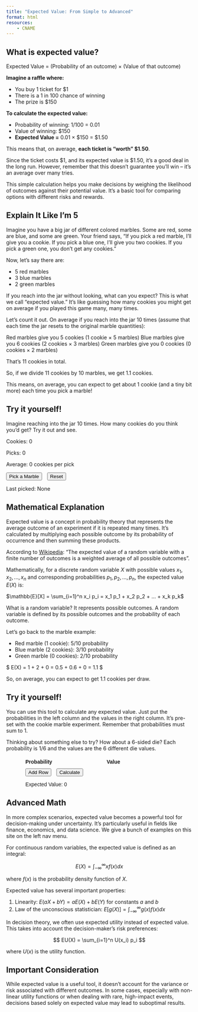 ```yaml
---
title: "Expected Value: From Simple to Advanced"
format: html
resources: 
    - CNAME
---
```

## What is expected value?
Expected Value = (Probability of an outcome) × (Value of that outcome)

**Imagine a raffle where:**

- You buy 1 ticket for $1
- There is a 1 in 100 chance of winning
- The prize is $150

**To calculate the expected value:**

- Probability of winning: 1/100 = 0.01
- Value of winning: $150
- **Expected Value =** 0.01 × $150 = $1.50

This means that, on average, **each ticket is "worth" $1.50**.

Since the ticket costs $1, and its expected value is $1.50, it's a good deal in the long run. However, remember that this doesn't guarantee you'll win -- it's an average over many tries.

This simple calculation helps you make decisions by weighing the likelihood of outcomes against their potential value. It's a basic tool for comparing options with different risks and rewards.

## Explain It Like I'm 5
Imagine you have a big jar of different colored marbles. Some are red, some are blue, and some are green. Your friend says, "If you pick a red marble, I'll give you a cookie. If you pick a blue one, I'll give you two cookies. If you pick a green one, you don't get any cookies."

Now, let's say there are:

- 5 red marbles
- 3 blue marbles
- 2 green marbles

If you reach into the jar without looking, what can you expect? This is what we call "expected value." It's like guessing how many cookies you might get on average if you played this game many, many times.

Let's count it out. On average if you reach into the jar 10 times (assume that each time the jar resets to the original marble quantities):

Red marbles give you 5 cookies (1 cookie × 5 marbles)
Blue marbles give you 6 cookies (2 cookies × 3 marbles)
Green marbles give you 0 cookies (0 cookies × 2 marbles)

That's 11 cookies in total. 

So, if we divide 11 cookies by 10 marbles, we get 1.1 cookies. 

This means, on average, you can expect to get about 1 cookie (and a tiny bit more) each time you pick a marble!

::: {.callout-tip}
## Try it yourself!

Imagine reaching into the jar 10 times. How many cookies do you think you'd get? Try it out and see. 
:::

```{=html}
<div id="marble-picker">
<div id="marble-picker">
  <p>Cookies: <span id="cookie-count">0</span></p>
  <p>Picks: <span id="pick-count">0</span></p>
  <p>Average: <span id="average">0</span> cookies per pick</p>
  <button id="pick-button">Pick a Marble</button>
  <button id="reset-button">Reset</button>
  <p>Last picked: <span id="last-picked">None</span></p>
  <div id="marble-history"></div>
</div>

<style>
  .marble {
    display: inline-block;
    width: 20px;
    height: 20px;
    border-radius: 50%;
    margin: 2px;
  }
  .red { background-color: red; }
  .blue { background-color: blue; }
  .green { background-color: green; }
</style>

<script>
  const cookieCount = document.getElementById('cookie-count');
  const pickCount = document.getElementById('pick-count');
  const average = document.getElementById('average');
  const pickButton = document.getElementById('pick-button');
  const resetButton = document.getElementById('reset-button');
  const lastPicked = document.getElementById('last-picked');
  const marbleHistory = document.getElementById('marble-history');

  let cookies = 0;
  let picks = 0;

  pickButton.addEventListener('click', () => {
    const random = Math.random();
    let marbleColor, cookiesWon;
    
    if (random < 0.5) {
      marbleColor = 'red';
      cookiesWon = 1;
    } else if (random < 0.8) {
      marbleColor = 'blue';
      cookiesWon = 2;
    } else {
      marbleColor = 'green';
      cookiesWon = 0;
    }
    
    cookies += cookiesWon;
    picks += 1;
    
    lastPicked.textContent = `${marbleColor} (${cookiesWon} cookie${cookiesWon !== 1 ? 's' : ''})`;
    lastPicked.style.color = marbleColor;
    
    const marble = document.createElement('div');
    marble.className = `marble ${marbleColor}`;
    marbleHistory.prepend(marble);
    
    updateDisplay();
  });

  resetButton.addEventListener('click', () => {
    cookies = 0;
    picks = 0;
    lastPicked.textContent = 'None';
    lastPicked.style.color = 'black';
    marbleHistory.innerHTML = '';
    updateDisplay();
  });

  function updateDisplay() {
    cookieCount.textContent = cookies;
    pickCount.textContent = picks;
    average.textContent = picks > 0 ? (cookies / picks).toFixed(2) : '0';
  }
</script>
</div>
```

## Mathematical Explanation

Expected value is a concept in probability theory that represents the average outcome of an experiment if it is repeated many times. It's calculated by multiplying each possible outcome by its probability of occurrence and then summing these products.

According to [Wikipedia](https://en.wikipedia.org/wiki/Expected_value): "The expected value of a random variable with a finite number of outcomes is a weighted average of all possible outcomes". 

Mathematically, for a discrete random variable $X$ with possible values $x_1, x_2, ..., x_n$ and corresponding probabilities $p_1, p_2, ..., p_n$, the expected value $E(X)$ is:

$\mathbb{E}[X] = \sum_{i=1}^n x_i p_i = x_1 p_1 + x_2 p_2 + ... + x_k p_k$

What is a random variable? It represents possible outcomes. A random variable is defined by its possible outcomes and the probability of each outcome. 

Let's go back to the marble example:

- Red marble (1 cookie): 5/10 probability
- Blue marble (2 cookies): 3/10 probability
- Green marble (0 cookies): 2/10 probability

$ E(X) = 1 \cdot \frac{5}{10} + 2 \cdot \frac{3}{10} + 0 \cdot \frac{2}{10} = 0.5 + 0.6 + 0 = 1.1 $

So, on average, you can expect to get 1.1 cookies per draw.

::: {.callout-tip}
## Try it yourself!

You can use this tool to calculate any expected value. Just put the probabilities in the left column and the values in the right column. It's pre-set with the cookie marble experiment. Remember that probabilities must sum to 1. 

Thinking about something else to try? How about a 6-sided die? Each probability is 1/6 and the values are the 6 different die values. 
:::

```{=html}
<div id="ev-calculator">
<div id="ev-calculator">
  <div id="inputs">
    <div class="input-headers">
      <span>Probability</span>
      <span>Value</span>
    </div>
    <div id="input-rows"></div>
  </div>
  <button id="add-row">Add Row</button>
  <button id="calculate">Calculate</button>
  <p>Expected Value: <span id="expected-value">0</span></p>
  <p id="error-message" style="color: red;"></p>
</div>

<style>
  #ev-calculator {
    font-family: Arial, sans-serif;
    max-width: 400px;
    margin: 20px auto;
  }
  .input-headers {
    display: flex;
    justify-content: space-between;
    margin-bottom: 10px;
    font-weight: bold;
  }
  .input-headers span {
    width: 45%;
  }
  .input-row {
    display: flex;
    justify-content: space-between;
    margin-bottom: 10px;
  }
  .input-row input {
    width: 40%;
  }
  button {
    margin-right: 10px;
  }
</style>

<script>
  const inputRows = document.getElementById('input-rows');
  const addRowButton = document.getElementById('add-row');
  const calculateButton = document.getElementById('calculate');
  const expectedValueSpan = document.getElementById('expected-value');
  const errorMessage = document.getElementById('error-message');

  let inputs = [
    { probability: 0.5, value: 1 },
    { probability: 0.3, value: 2 },
    { probability: 0.2, value: 0 },
  ];

  function renderInputs() {
    inputRows.innerHTML = '';
    inputs.forEach((input, index) => {
      const row = document.createElement('div');
      row.className = 'input-row';
      row.innerHTML = `
        <input type="number" placeholder="Probability" value="${input.probability}" step="0.01" min="0" max="1"
               onchange="updateInput(${index}, 'probability', this.value)">
        <input type="number" placeholder="Value" value="${input.value}" 
               onchange="updateInput(${index}, 'value', this.value)">
        <button onclick="removeRow(${index})">Remove</button>
      `;
      inputRows.appendChild(row);
    });
  }

  function updateInput(index, field, value) {
    inputs[index][field] = parseFloat(value) || 0;
  }

  function addRow() {
    inputs.push({ probability: 0, value: 0 });
    renderInputs();
  }

  function removeRow(index) {
    inputs = inputs.filter((_, i) => i !== index);
    renderInputs();
  }

  function calculateEV() {
    const totalProbability = inputs.reduce((sum, { probability }) => sum + probability, 0);
    
    if (Math.abs(totalProbability - 1) > 0.0001) {  // Allow for small floating-point errors
      errorMessage.textContent = `Error: Probabilities must sum to 1. Current sum: ${totalProbability.toFixed(4)}`;
      expectedValueSpan.textContent = 'N/A';
    } else {
      errorMessage.textContent = '';
      const ev = inputs.reduce((sum, { probability, value }) => sum + probability * value, 0);
      expectedValueSpan.textContent = ev.toFixed(2);
    }
  }

  addRowButton.addEventListener('click', addRow);
  calculateButton.addEventListener('click', calculateEV);

  renderInputs();
</script>
</div>
```

## Advanced Math
In more complex scenarios, expected value becomes a powerful tool for decision-making under uncertainty. It's particularly useful in fields like finance, economics, and data science. We give a bunch of examples on this site on the left nav menu. 

For continuous random variables, the expected value is defined as an integral:

$$ E(X) = \int_{-\infty}^{\infty} x f(x) dx $$

where $f(x)$ is the probability density function of $X$.

Expected value has several important properties:

1. Linearity: $E(aX + bY) = aE(X) + bE(Y)$ for constants $a$ and $b$
2. Law of the unconscious statistician: $E[g(X)] = \int_{-\infty}^{\infty} g(x) f(x) dx$

In decision theory, we often use expected utility instead of expected value. This takes into account the decision-maker's risk preferences:

$$ EU(X) = \sum_{i=1}^n U(x_i) p_i $$

where $U(x)$ is the utility function.

::: {.callout-warning}
## Important Consideration

While expected value is a useful tool, it doesn't account for the variance or risk associated with different outcomes. In some cases, especially with non-linear utility functions or when dealing with rare, high-impact events, decisions based solely on expected value may lead to suboptimal results.
:::